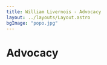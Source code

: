 ---
title: William Livernois - Advocacy
layout: ../layouts/Layout.astro
bgImage: "popo.jpg"
---


# Advocacy
<LinkCard
  title="Farnborough Airport Climate Protest"
  url="https://www.nbcnews.com/science/environment/climate-activists-least-13-countries-protest-private-jets-rcna56666"
/>
<LinkCard
  title="Boston Citgo Sign Climate Action"
  url="https://www.bostonglobe.com/2020/08/10/metro/environmentalists-hoist-banner-over-iconic-citgo-sign/"
/>
<LinkCard
  title="Climate Action at Burning Man"
  url="https://www.rollingstone.com/politics/politics-features/climate-movement-rave-revolution-burning-man-1234992798/"
/>
<LinkCard
  title="Burning Man Environmental Protest"
  url="https://www.theguardian.com/culture/2023/aug/28/burning-man-protest-climate-change-environment"
/>
<LinkCard
  title="Climate Revolution Movement"
  url="https://www.washingtonpost.com/climate-environment/2022/05/20/climate-change-scientists-protests/"
/>
<LinkCard
  title="Manchin Deal Protest in Seattle"
  url="https://www.commondreams.org/news/2022/08/20/activists-arrested-seattle-protest-pushing-murray-reject-dirty-manchin-deal"
/>
<LinkCard
  title="Scientist Rebellion"
  url="https://www.youtube.com/watch?v=Z3Pteckkf_c"
/>
